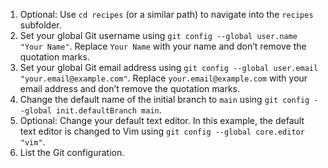 1. Optional: Use `cd recipes` (or a similar path) to navigate into the `recipes` subfolder.
1. Set your global Git username using `git config --global user.name "Your Name"`.
Replace `Your Name` with your name and don't remove the quotation marks.
1. Set your global Git email address using `git config --global user.email "your.email@example.com"`.
Replace `your.email@example.com` with your email address and don't remove the quotation marks.
1. Change the default name of the initial branch to `main` using `git config --global init.defaultBranch main`.
1. Optional: Change your default text editor.
In this example, the default text editor is changed to Vim using `git config --global core.editor "vim"`.
1. List the Git configuration.